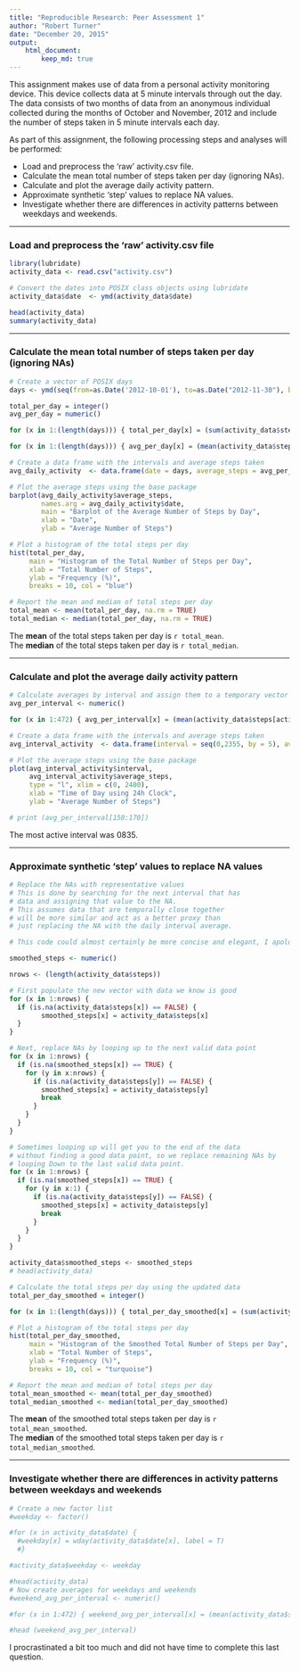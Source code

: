 ```yaml
---
title: "Reproducible Research: Peer Assessment 1"
author: "Robert Turner"
date: "December 20, 2015"
output: 
    html_document:
        keep_md: true
---
```


This assignment makes use of data from a personal activity monitoring device. This device collects data at 5 minute intervals through out the day. The data consists of two months of data from an anonymous individual collected during the months of October and November, 2012 and include the number of steps taken in 5 minute intervals each day.

As part of this assignment, the following processing steps and analyses will be performed:

* Load and preprocess the 'raw' activity.csv file. 
* Calculate the mean total number of steps taken per day (ignoring NAs). 
* Calculate and plot the average daily activity pattern. 
* Approximate synthetic 'step' values to replace NA values. 
* Investigate whether there are differences in activity patterns between weekdays and weekends.  

***
### Load and preprocess the 'raw' activity.csv file
```r
library(lubridate)
activity_data <- read.csv("activity.csv")

# Convert the dates into POSIX class objects using lubridate
activity_data$date  <- ymd(activity_data$date)

head(activity_data)
summary(activity_data)
```

***
### Calculate the mean total number of steps taken per day (ignoring NAs)
```r
# Create a vector of POSIX days
days <- ymd(seq(from=as.Date('2012-10-01'), to=as.Date("2012-11-30"), by='days' ))

total_per_day = integer()
avg_per_day = numeric()

for (x in 1:(length(days))) { total_per_day[x] = (sum(activity_data$steps[activity_data$date == days[x]], rm.na = T)) }

for (x in 1:(length(days))) { avg_per_day[x] = (mean(activity_data$steps[activity_data$date == days[x]], rm.na = T)) }

# Create a data frame with the intervals and average steps taken
avg_daily_activity  <- data.frame(date = days, average_steps = avg_per_day, total_steps = total_per_day)

# Plot the average steps using the base package
barplot(avg_daily_activity$average_steps,
        names.arg = avg_daily_activity$date,
        main = "Barplot of the Average Number of Steps by Day",
        xlab = "Date",
        ylab = "Average Number of Steps")

# Plot a histogram of the total steps per day
hist(total_per_day, 
     main = "Histogram of the Total Number of Steps per Day",
     xlab = "Total Number of Steps",
     ylab = "Frequency (%)",
     breaks = 10, col = "blue")

# Report the mean and median of total steps per day
total_mean <- mean(total_per_day, na.rm = TRUE)
total_median <- median(total_per_day, na.rm = TRUE)
```
The **mean** of the total steps taken per day is `r total_mean`.  
The **median** of the total steps taken per day is `r total_median`.  

***
### Calculate and plot the average daily activity pattern
```r
# Calculate averages by interval and assign them to a temporary vector
avg_per_interval <- numeric()

for (x in 1:472) { avg_per_interval[x] = (mean(activity_data$steps[activity_data$interval == ((x-1)*5)], na.rm = T)) }

# Create a data frame with the intervals and average steps taken
avg_interval_activity  <- data.frame(interval = seq(0,2355, by = 5), average_steps = avg_per_interval)

# Plot the average steps using the base package
plot(avg_interval_activity$interval, 
     avg_interval_activity$average_steps, 
     type = "l", xlim = c(0, 2400),
     xlab = "Time of Day using 24h Clock",
     ylab = "Average Number of Steps")

# print (avg_per_interval[150:170])
```
The most active interval was 0835.

***
### Approximate synthetic 'step' values to replace NA values
```r
# Replace the NAs with representative values
# This is done by searching for the next interval that has
# data and assigning that value to the NA.
# This assumes data that are temporally close together
# will be more similar and act as a better proxy than
# just replacing the NA with the daily interval average.

# This code could almost certainly be more concise and elegant, I apologize.

smoothed_steps <- numeric()

nrows <- (length(activity_data$steps))

# First populate the new vector with data we know is good
for (x in 1:nrows) {
  if (is.na(activity_data$steps[x]) == FALSE) {
        smoothed_steps[x] = activity_data$steps[x]
  } 
}

# Next, replace NAs by looping up to the next valid data point
for (x in 1:nrows) {
  if (is.na(smoothed_steps[x]) == TRUE) {
    for (y in x:nrows) {
      if (is.na(activity_data$steps[y]) == FALSE) {
        smoothed_steps[x] = activity_data$steps[y]
        break
      }
    }
  }
}

# Sometimes looping up will get you to the end of the data
# without finding a good data point, so we replace remaining NAs by 
# looping Down to the last valid data point.  
for (x in 1:nrows) {
  if (is.na(smoothed_steps[x]) == TRUE) {
    for (y in x:1) {
      if (is.na(activity_data$steps[y]) == FALSE) {
        smoothed_steps[x] = activity_data$steps[y]
        break
      }
    }
  }
}

activity_data$smoothed_steps <- smoothed_steps
# head(activity_data)

# Calculate the total steps per day using the updated data
total_per_day_smoothed = integer()

for (x in 1:(length(days))) { total_per_day_smoothed[x] = (sum(activity_data$smoothed_steps[activity_data$date == days[x]], rm.na = T)) }

# Plot a histogram of the total steps per day
hist(total_per_day_smoothed, 
     main = "Histogram of the Smoothed Total Number of Steps per Day",
     xlab = "Total Number of Steps",
     ylab = "Frequency (%)",
     breaks = 10, col = "turquoise")

# Report the mean and median of total steps per day
total_mean_smoothed <- mean(total_per_day_smoothed)
total_median_smoothed <- median(total_per_day_smoothed)
```
The **mean** of the smoothed total steps taken per day is `r total_mean_smoothed`.  
The **median** of the smoothed total steps taken per day is `r total_median_smoothed`. 

***
### Investigate whether there are differences in activity patterns between weekdays and weekends
```r
# Create a new factor list
#weekday <- factor()

#for (x in activity_data$date) { 
  #weekday[x] = wday(activity_data$date[x], label = T)
  #}

#activity_data$weekday <- weekday

#head(activity_data)
# Now create averages for weekdays and weekends
#weekend_avg_per_interval <- numeric()

#for (x in 1:472) { weekend_avg_per_interval[x] = (mean(activity_data$steps[activity_data$interval == ((x-1)*5) &                         (activity_data$weekday == "Sat" |                           activity_data$weekday == "Sun")], na.rm = T)) }

#head (weekend_avg_per_interval)
```
I procrastinated a bit too much and did not have time to complete this last question.